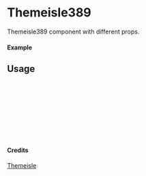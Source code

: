 
<Meta of={Themeisle389} title="Themeisle/Themeisle389" />

# Themeisle389

Themeisle389 component with different props.

#### Example

<Canvas of={Themeisle389.Primary} />

## Usage

```ts
import { Themeisle389 } from "yadl-ui";

const Example = () => {
  return (
      <Themeisle389 />
  );
};

export default Example;
```

#### Credits
[Themeisle](https://themeisle.com/illustrations/)
